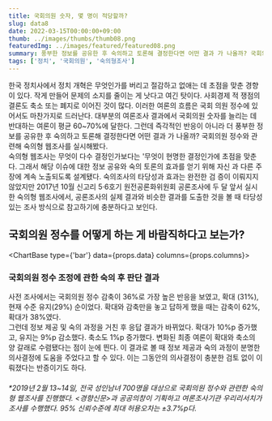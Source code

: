 ```yaml
---
title: 국회의원 숫자, 몇 명이 적당할까?
slug: data8
date: 2022-03-15T00:00:00+09:00
thumb: ../images/thumbs/thumb08.png
featuredImg: ../images/featured/featured08.png
summary: 풍부한 정보를 공유한 후 숙의하고 토론해 결정한다면 어떤 결과 가 나올까? 국회의원 정수와 관련해 숙의형 웹조사를 실시해봤다.
tags: ['정치', '국회의원', '숙의형조사']
---
```


한국 정치사에서 정치 개혁은 무엇인가를 버리고 절감하고 없애는 데 초점을 맞춘 경향이 있다. 작게 만들어 문제의 소지를 줄이는 게 낫다고 여긴 탓이다. 사회경제 적 쟁점의 결론도 축소 또는 폐지로 이어진 것이 많다. 이러한 여론의 흐름은 국회 의원 정수에 있어서도 마찬가지로 드러난다. 대부분의 여론조사 결과에서 국회의원 숫자를 늘리는 데 반대하는 여론이 평균 60~70%에 달한다. 그런데 즉각적인 반응이 아니라 더 풍부한 정보를 공유한 후 숙의하고 토론해 결정한다면 어떤 결과 가 나올까? 국회의원 정수와 관련해 숙의형 웹조사를 실시해봤다.   
숙의형 웹조사는 무엇이 다수 결정인가보다는 '무엇이 현명한 결정인가에 초점을 맞춘다. 그래서 해당 이슈에 대한 정보 공유와 숙의 토론의 효과를 얻기 위해 자신 과 다른 주장에 계속 노출되도록 설계됐다. 숙의조사의 타당성과 효과는 완전한 검 증이 이뤄지지 않았지만 2017년 10월 신고리 5·6호기 원전공론화위원회 공론조사에 두 달 앞서 실시한 숙의형 웹조사에서, 공론조사의 실제 결과와 비슷한 결과를 도출한 것을 볼 때 타당성 있는 조사 방식으로 참고하기에 충분하다고 보인다.


## 국회의원 정수를 어떻게 하는 게 바람직하다고 보는가?

<ChartBase type={'bar'} data={props.data} columns={props.columns}></ChartBase>

### 국회의원 정수 조정에 관한 숙의 후 판단 결과

사전 조사에서는 국회의원 정수 감축이 36%로 가장 높은 반응을 보였고, 확대 (31%), 현재 수준 유지(29%) 순이었다. 확대와 감축만을 놓고 답하게 했을 때는 감축이 62%, 확대가 38%였다.   
그런데 정보 제공 및 숙의 과정을 거친 후 응답 결과가 바뀌었다. 확대가 10%p 증가했고, 유지는 9%p 감소했다. 축소도 1%p 증가했다. 변화된 최종 여론이 확대와 축소의 양 갈래로 수렴됐다는 점이 눈에 띈다. 이 결과로 볼 때 정보 제공과 숙의 과정이 분명한 의사결정에 도움을 주었다고 할 수 있다. 이는 그동안의 의사결정이 충분한 검토 없이 이뤄졌다는 반증이기도 하다.

###### *2019년 2월 13~14일, 전국 성인남녀 700명을 대상으로 국회의원 정수와 관련한 숙의형 웹조사를 진행했다. <경향신문>과 공공의창이 기획하고 여론조사기관 우리리서치가 조사를 수행했다. 95% 신뢰수준에 최대 허용오차는 ±3.7%p다. 

